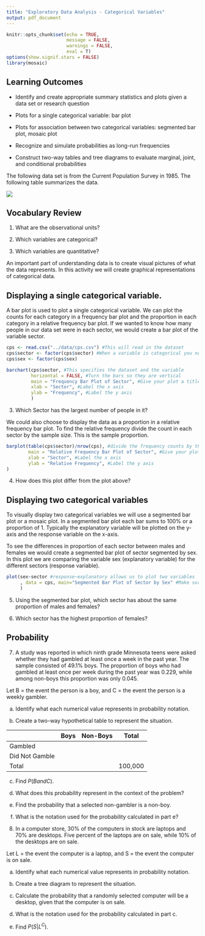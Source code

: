 ```yaml
---
title: "Exploratory Data Analysis - Categorical Variables"
output: pdf_document
---
```


```r
knitr::opts_chunk$set(echo = TRUE, 
                      message = FALSE,
                      warnings = FALSE, 
                      eval = T)
options(show.signif.stars = FALSE)
library(mosaic)
```


## Learning Outcomes

* Identify and create appropriate summary statistics and plots
  given a data set or research question
  
* Plots for a single categorical variable: bar plot

* Plots for association between two categorical variables:
  segmented bar plot, mosaic plot

* Recognize and simulate probabilities as long-run frequencies

* Construct two-way tables and tree diagrams to evaluate
  marginal, joint, and conditional probabilities

The following data set is from the Current Population Survey in 1985.  The following table summarizes the data.

![](../images/cps.png)

## Vocabulary Review

1. What are the observational units?

\vspace{0.5in}

2.  Which variables are categorical?

\vspace{1in}

3.  Which variables are quantitative?

\vspace{1in}

An important part of understanding data is to create visual pictures of what the data represents.  In this activity we will create graphical representations of categorical data.

## Displaying a single categorical variable.

A bar plot is used to plot a single categorical variable.  We can plot the counts for each category in a frequency bar plot and the proportion in each category in a relative frequency bar plot. If we wanted to know how many people in our data set were in each sector, we would create a bar plot of the variable sector.

```r
cps <- read.csv("../data/cps.csv") #This will read in the dataset
cps$sector <- factor(cps$sector) #When a variable is categorical you need to set up as a factor
cps$sex <- factor(cps$sex)
```


```r
barchart(cps$sector, #This specifies the dataset and the variable
         horizontal = FALSE, #Turn the bars so they are vertical
         main = "Frequency Bar Plot of Sector", #Give your plot a title
         xlab = "Sector", #Label the x axis
         ylab = "Frequency", #Label the y axis 
         ) 
```
3.  Which Sector has the largest number of people in it?

\vspace{1in}

We could also choose to display the data as a proportion in a relative frequency bar plot. To find the relative frequency divide the count in each sector by the sample size.  This is the sample proportion. 
```r
barplot(table(cps$sector)/nrow(cps), #divide the frequency counts by the total
        main = "Relative Frequency Bar Plot of Sector", #Give your plot a title
        xlab = "Sector", #Label the x axis
        ylab = "Relative Frequency", #Label the y axis 
)
```

4.  How does this plot differ from the plot above?

\vspace{1in}

## Displaying two categorical variables

To visually display two categorical variables we will use a segmented bar plot or a mosaic plot. In a segmented bar plot each bar sums to 100% or a proportion of 1. Typically the explanatory variable will be plotted on the y-axis and the response variable on the x-axis. 

To see the differences in proportion of each sector between males and females we would create a segmented bar plot of sector segmented by sex.  In this plot we are comparing the variable sex (explanatory variable) for the different sectors (response variable).

```r
plot(sex~sector #response~explanatory allows us to plot two variables
     , data = cps, main="Segmented Bar Plot of Sector by Sex" #Make sure to title your graph
     )
```

5.  Using the segmented bar plot, which sector has about the same proportion of males and females?

\vspace{0.5in}

6. Which sector has the highest proportion of females?

\vspace{0.5in}

## Probability 

7. A study was reported in which ninth grade Minnesota teens were asked whether they had gambled at least once a week in the past year.  The sample consisted of 49.1% boys.  The proportion of boys who had gambled at least once per week during the past year was 0.229, while among non-boys this proportion was only 0.045.  

Let B = the event the person is a boy, and C = the event the person is a weekly gambler.

a. Identify what each numerical value represents in probability notation.

\vspace{1in}

b. Create a two-way hypothetical table to represent the situation.

|                | Boys | Non-Boys | Total   |
|----------------|------|----------|---------|
| Gambled        |      |          |         |
| Did Not Gamble |      |          |         |
| Total          |      |          | 100,000 |

c. Find $P(B and C)$.

\vspace{1in}

d. What does this probability represent in the context of the problem?

\vspace{1in}

e. Find the probability that a selected non-gambler is a non-boy.

\vspace{1in}

f. What is the notation used for the probability calculated in part e?

\vspace{0.5in}

8. In a computer store, 30% of the computers in stock are laptops and 70% are desktops.  Five percent of the laptops are on sale, while 10% of the desktops are on sale.

Let L = the event the computer is a laptop, and S = the event the computer is on sale.

a. Identify what each numerical value represents in probability notation.

\vspace{1in}

b. Create a tree diagram to represent the situation.

\vspace{2in}

c. Calculate the probability that a randomly selected computer will be a desktop, given that the computer is on sale.  

\vspace{1in}

d. What is the notation used for the probability calculated in part c.

\vspace{0.5in}

e. Find $P(S|L^C)$.

\vspace{1in}





